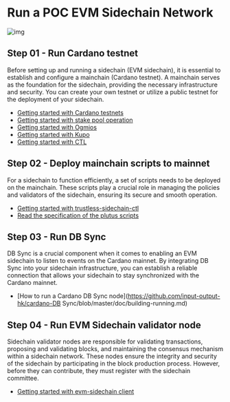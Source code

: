# Run a POC EVM Sidechain Network

![img](https://i.imgur.com/z5RME4c.png)

## Step 01 - Run Cardano testnet

Before setting up and running a sidechain (EVM sidechain), it is essential to establish and configure a mainchain (Cardano testnet). A mainchain serves as the foundation for the sidechain, providing the necessary infrastructure and security. You can create your own testnet or utilize a public testnet for the deployment of your sidechain.


- [Getting started with Cardano testnets](https://docs.cardano.org/cardano-testnet/getting-started/)
- [Getting started with stake pool operation](https://developers.cardano.org/docs/operate-a-stake-pool/)
- [Getting started with Ogmios](https://developers.cardano.org/docs/get-started/ogmios/)
- [Getting started with Kupo](https://cardanosolutions.github.io/kupo/)
- [Getting started with CTL](https://github.com/Plutonomicon/cardano-transaction-lib)

## Step 02 - Deploy mainchain scripts to mainnet

For a sidechain to function efficiently, a set of scripts needs to be deployed on the mainchain. These scripts play a crucial role in managing the policies and validators of the sidechain, ensuring its secure and smooth operation.

- [Getting started with trustless-sidechain-ctl](https://github.com/input-output-hk/sc-trustless-ctl/blob/main/README.md)
- [Read the specification of the plutus scripts](https://github.com/input-output-hk/sc-trustless-ctl/blob/main/docs/Specification.md)

## Step 03 - Run DB Sync

DB Sync is a crucial component when it comes to enabling an EVM sidechain to listen to events on the Cardano mainnet. By integrating DB Sync into your sidechain infrastructure, you can establish a reliable connection that allows your sidechain to stay synchronized with the Cardano mainnet.

- [How to run a Cardano DB Sync node](https://github.com/input-output-hk/cardano-DB Sync/blob/master/doc/building-running.md)

## Step 04 - Run EVM Sidechain validator node

Sidechain validator nodes are responsible for validating transactions, proposing and validating blocks, and maintaining the consensus mechanism within a sidechain network. These nodes ensure the integrity and security of the sidechain by participating in the block production process. However, before they can contribute, they must register with the sidechain committee.

- [Getting started with evm-sidechain client](https://github.com/input-output-hk/sc_evm)